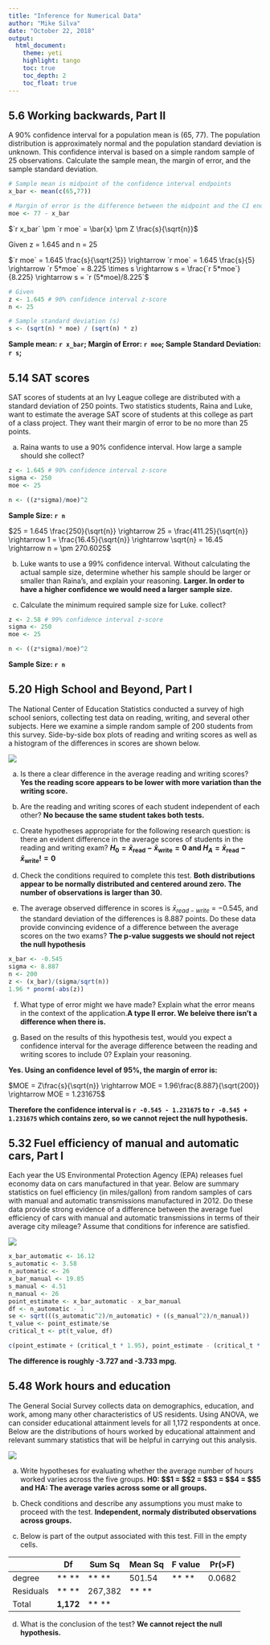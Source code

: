 ```yaml
---
title: "Inference for Numerical Data"
author: "Mike Silva"
date: "October 22, 2018"
output:
  html_document:
    theme: yeti
    highlight: tango
    toc: true
    toc_depth: 2
    toc_float: true
---
```


## 5.6 Working backwards, Part II

A 90% confidence interval for a population mean is (65, 77).  The population distribution is approximately normal and the population standard deviation is unknown.  This confidence interval is based on a simple random sample of 25 observations.  Calculate the sample mean, the margin of error, and the sample standard deviation.

```r
# Sample mean is midpoint of the confidence interval endpoints
x_bar <- mean(c(65,77))

# Margin of error is the difference between the midpoint and the CI endpoints
moe <- 77 - x_bar
```

$`r x_bar` \pm `r moe` = \bar{x} \pm Z \frac{s}{\sqrt{n}}$

Given z = 1.645 and n = 25

$`r moe` = 1.645 \frac{s}{\sqrt{25}} \rightarrow `r moe` = 1.645 \frac{s}{5} \rightarrow `r 5*moe` = 8.225 \times s \rightarrow s = \frac{`r 5*moe`}{8.225} \rightarrow s = `r (5*moe)/8.225`$

```r
# Given
z <- 1.645 # 90% confidence interval z-score
n <- 25

# Sample standard deviation (s)
s <- (sqrt(n) * moe) / (sqrt(n) * z)
```

**Sample mean: `r x_bar`;  Margin of Error: `r moe`; Sample Standard Deviation: `r s`;**

## 5.14 SAT scores

SAT scores of students at an Ivy League college are distributed with a standard deviation of 250 points. Two statistics students, Raina and Luke, want to estimate the
average SAT score of students at this college as part of a class project. They want their margin of error to be no more than 25 points.

(a) Raina wants to use a 90% confidence interval. How large a sample should she collect? 
```r
z <- 1.645 # 90% confidence interval z-score
sigma <- 250
moe <- 25

n <- ((z*sigma)/moe)^2
```

**Sample Size: `r n`**

$25 = 1.645 \frac{250}{\sqrt{n}} \rightarrow 25 = \frac{411.25}{\sqrt{n}} \rightarrow 1 = \frac{16.45}{\sqrt{n}} \rightarrow \sqrt{n} = 16.45 \rightarrow n = \pm 270.6025$

(b) Luke wants to use a 99% confidence interval. Without calculating the actual sample size, determine whether his sample should be larger or smaller than Raina’s, and explain your reasoning. **Larger.  In order to have a higher confidence we would need a larger sample size.**

(c) Calculate the minimum required sample size for Luke.
collect? 

```r
z <- 2.58 # 99% confidence interval z-score
sigma <- 250
moe <- 25

n <- ((z*sigma)/moe)^2
```

**Sample Size: `r n`**

## 5.20 High School and Beyond, Part I

The National Center of Education Statistics conducted a survey of high school seniors, collecting test data on reading, writing, and several other subjects.  Here we examine a simple random sample of 200 students from this survey.  Side-by-side box plots of reading and writing scores as well as a histogram of the differences in scores are shown below.

![ ](https://github.com/mikeasilva/CUNY-SPS/raw/master/DATA606/Figures/5_20.png)

(a) Is there a clear difference in the average reading and writing scores? **Yes the reading score appears to be lower with more variation than the writing score.**

(b) Are the reading and writing scores of each student independent of each other? **No because the same student takes both tests.**

(c) Create hypotheses appropriate for the following research question: is there an evident difference in the average scores of students in the reading and writing exam? **$H_0 = \bar{x}_\text{read} - \bar{x}_\text{write} = 0$  and $H_A = \bar{x}_\text{read} - \bar{x}_\text{write} != 0$**

(d) Check the conditions required to complete this test. **Both distributions appear to be normally distributed and centered around zero.  The number of observations is larger than 30.**

(e) The average observed difference in scores is $\bar{x}_{read−write}$ = −0.545, and the standard deviation of the differences is 8.887 points.  Do these data provide convincing evidence of a difference between the average scores on the two exams? **The p-value suggests we should not reject the null hypothesis**

```r
x_bar <- -0.545
sigma <- 8.887
n <- 200
z <- (x_bar)/(sigma/sqrt(n))
1.96 * pnorm(-abs(z))
```

(f) What type of error might we have made? Explain what the error means in the context of the application.**A type II error.  We beleive there isn't a difference when there is.**

(g) Based on the results of this hypothesis test, would you expect a confidence interval for the average difference between the reading and writing scores to include 0? Explain your reasoning.

**Yes.  Using an confidence level of 95%, the margin of error is:**

$MOE = Z\frac{s}{\sqrt{n}} \rightarrow MOE = 1.96\frac{8.887}{\sqrt{200}} \rightarrow MOE = 1.231675$

**Therefore the confidence interval is `r -0.545 - 1.231675` to `r -0.545 + 1.231675` which contains zero, so we cannot reject the null hypothesis.**

## 5.32 Fuel efficiency of manual and automatic cars, Part I 

Each year the US Environmental Protection Agency (EPA) releases fuel economy data on cars manufactured in that year.  Below are summary statistics on fuel efficiency (in miles/gallon) from random samples of cars with manual and automatic transmissions manufactured in 2012.  Do these data provide strong evidence of a difference between the average fuel efficiency of cars with manual and automatic transmissions in terms of their average city mileage?  Assume that conditions for inference are satisfied.

![ ](https://github.com/mikeasilva/CUNY-SPS/raw/master/DATA606/Figures/5_32.png)

```r
x_bar_automatic <- 16.12
s_automatic <- 3.58
n_automatic <- 26
x_bar_manual <- 19.85
s_manual <- 4.51
n_manual <- 26
point_estimate <- x_bar_automatic - x_bar_manual
df <- n_automatic - 1
se <- sqrt(((s_automatic^2)/n_automatic) + ((s_manual^2)/n_manual))
t_value <- point_estimate/se
critical_t <- pt(t_value, df)

c(point_estimate + (critical_t * 1.95), point_estimate - (critical_t * 1.95)) 
```

**The difference is roughly -3.727 and -3.733 mpg.**

## 5.48 Work hours and education

The General Social Survey collects data on demographics, education, and work, among many other characteristics of US residents.  Using ANOVA, we can consider educational attainment levels for all 1,172 respondents at once.  Below are the distributions
of hours worked by educational attainment and relevant summary statistics that will be helpful in carrying out this analysis.

![ ](https://github.com/mikeasilva/CUNY-SPS/raw/master/DATA606/Figures/5_48.png)

(a) Write hypotheses for evaluating whether the average number of hours worked varies across the five groups. **H0: $\mu$1 = $\mu$2 = $\mu$3 = $\mu$4 = $\mu$5 and HA: The average varies across some or all groups.**

(b) Check conditions and describe any assumptions you must make to proceed with the test. **Independent, normaly distributed observations across groups.**

(c) Below is part of the output associated with this test. Fill in the empty cells.


|           |    Df   | Sum Sq  | Mean Sq | F value | Pr(>F) |
|-----------|---------|---------|---------|---------|--------|
| degree    |**     **| ** **   | 501.54  | ** **   | 0.0682 |
| Residuals |**     **| 267,382 | ** **   |         |        |
| Total     |**1,172**| ** **   |         |         |        |

(d) What is the conclusion of the test? **We cannot reject the null hypothesis.**